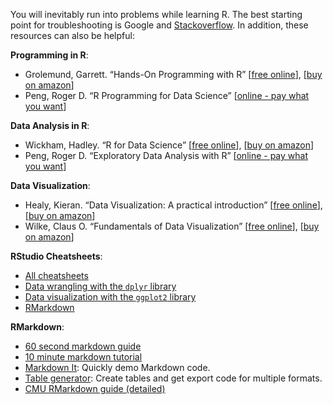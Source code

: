 You will inevitably run into problems while learning R. The best starting point for troubleshooting is Google and [Stackoverflow](https://stackoverflow.com/){target="_blank"}. In addition, these resources can also be helpful:

**Programming in R**:

- Grolemund, Garrett. "Hands-On Programming with R"
[[free online](https://rstudio-education.github.io/hopr/){target="_blank"}],
[[buy on amazon](https://www.amazon.com/gp/product/1449359019/){target="_blank"}]
- Peng, Roger D. "R Programming for Data Science"
[[online - pay what you want](https://leanpub.com/rprogramming){target="_blank"}]

**Data Analysis in R**:

- Wickham, Hadley. "R for Data Science"
[[free online](https://r4ds.had.co.nz/){target="_blank"}],
[[buy on amazon](https://www.amazon.com/Data-Science-Transform-Visualize-Model/dp/1491910399){target="_blank"}]
- Peng, Roger D. "Exploratory Data Analysis with R"
[[online - pay what you want](https://leanpub.com/exdata){target="_blank"}]

**Data Visualization**:

- Healy, Kieran. "Data Visualization: A practical introduction"
[[free online](http://socviz.co/){target="_blank"}],
[[buy on amazon](https://www.amazon.com/Data-Visualization-Introduction-Kieran-Healy/dp/0691181624){target="_blank"}]
- Wilke, Claus O. "Fundamentals of Data Visualization"
[[free online](https://serialmentor.com/dataviz/){target="_blank"}],
[[buy on amazon](https://www.amazon.com/Fundamentals-Data-Visualization-Informative-Compelling/dp/1492031089){target="_blank"}]


**RStudio Cheatsheets**:

- [All cheatsheets](https://www.rstudio.com/resources/cheatsheets/){target="_blank"}
- [Data wrangling with the `dplyr` library](https://github.com/rstudio/cheatsheets/raw/master/data-transformation.pdf){target="_blank"}
- [Data visualization with the `ggplot2` library](https://github.com/rstudio/cheatsheets/raw/master/data-visualization-2.1.pdf){target="_blank"}
- [RMarkdown](https://github.com/rstudio/cheatsheets/raw/master/rmarkdown-2.0.pdf){target="_blank"}

**RMarkdown**:

- [60 second markdown guide](https://commonmark.org/help/){target="_blank"}
- [10 minute markdown tutorial](https://commonmark.org/help/tutorial/){target="_blank"}
- [Markdown It](https://markdown-it.github.io){target="_blank"}: Quickly demo Markdown code.
- [Table generator](http://www.tablesgenerator.com/){target="_blank"}: Create tables and get export code for multiple formats.
- [CMU RMarkdown guide (detailed)](http://www.stat.cmu.edu/~cshalizi/rmarkdown/){target="_blank"}
